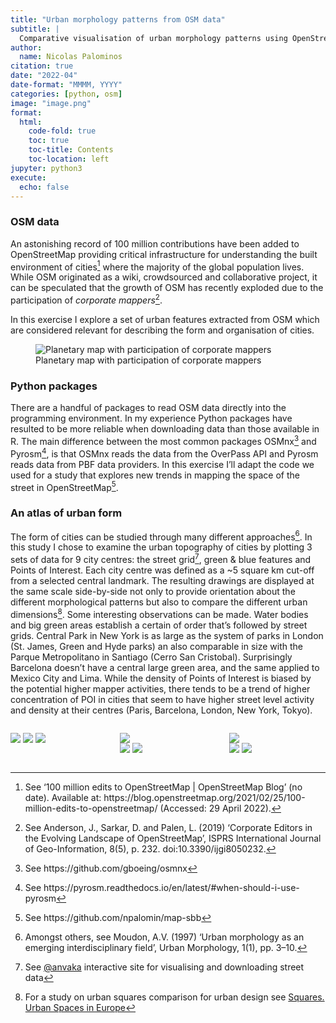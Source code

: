 ```yaml
---
title: "Urban morphology patterns from OSM data"
subtitle: |
  Comparative visualisation of urban morphology patterns using OpenStreetMap data
author:
  name: Nicolas Palominos
citation: true
date: "2022-04"
date-format: "MMMM, YYYY"
categories: [python, osm]
image: "image.png"
format: 
  html:
    code-fold: true
    toc: true
    toc-title: Contents
    toc-location: left
jupyter: python3
execute:
  echo: false
---
```


<!--------------- post ----------------->

### OSM data

An astonishing record of 100 million contributions have been added to OpenStreetMap providing critical infrastructure for understanding the built environment of cities[^1] where the majority of the global population lives. While OSM originated as a wiki, crowdsourced and collaborative project, it can be speculated that the growth of OSM has recently exploded due to the participation of *corporate mappers*[^2].

[^1]: See '100 million edits to OpenStreetMap \| OpenStreetMap Blog' (no date). Available at: https://blog.openstreetmap.org/2021/02/25/100-million-edits-to-openstreetmap/ (Accessed: 29 April 2022).

[^2]: See Anderson, J., Sarkar, D. and Palen, L. (2019) 'Corporate Editors in the Evolving Landscape of OpenStreetMap', ISPRS International Journal of Geo-Information, 8(5), p. 232. doi:10.3390/ijgi8050232.

In this exercise I explore a set of urban features extracted from OSM which are considered relevant for describing the form and organisation of cities.

![Planetary map with participation of corporate mappers](osm-world.png)

::: column-margin
:::

### Python packages

There are a handful of packages to read OSM data directly into the programming environment. In my experience Python packages have resulted to be more reliable when downloading data than those available in R. The main difference between the most common packages OSMnx[^3] and Pyrosm[^4], is that OSMnx reads the data from the OverPass API and Pyrosm reads data from PBF data providers. In this exercise I'll adapt the code we used for a study that explores new trends in mapping the space of the street in OpenStreetMap[^5].

[^3]: See https://github.com/gboeing/osmnx

[^4]: See https://pyrosm.readthedocs.io/en/latest/#when-should-i-use-pyrosm

[^5]: See https://github.com/npalomin/map-sbb

### An atlas of urban form

The form of cities can be studied through many different approaches[^6]. In this study I chose to examine the urban topography of cities by plotting 3 sets of data for 9 city centres: the street grid[^7], green & blue features and Points of Interest. Each city centre was defined as a \~5 square km cut-off from a selected central landmark. The resulting drawings are displayed at the same scale side-by-side not only to provide orientation about the different morphological patterns but also to compare the different urban dimensions[^8]. Some interesting observations can be made. Water bodies and big green areas establish a certain of order that's followed by street grids. Central Park in New York is as large as the system of parks in London (St. James, Green and Hyde parks) an also comparable in size with the Parque Metropolitano in Santiago (Cerro San Cristobal). Surprisingly Barcelona doesn't have a central large green area, and the same applied to Mexico City and Lima. While the density of Points of Interest is biased by the potential higher mapper activities, there tends to be a trend of higher concentration of POI in cities that seem to have higher street level activity and density at their centres (Paris, Barcelona, London, New York, Tokyo).

[^6]: Amongst others, see Moudon, A.V. (1997) ‘Urban morphology as an emerging interdisciplinary field’, Urban Morphology, 1(1), pp. 3–10.

[^7]: See [@anvaka](https://anvaka.github.io/city-roads/) interactive site for visualising and downloading street data

[^8]: For a study on urban squares comparison for urban design see [Squares. Urban Spaces in Europe](https://issuu.com/birkhauser.ch/docs/squares)

::: columns
::: {.column width="33%"}
![](img/Barcelona.png)
![](img/London.png)
![](img/Paris.png)
:::

::: {.column width="33%"}
![](img/Chicago.png)      
![](img/Mexico%20City.png)
![](img/Santiago.png)     
:::

::: {.column width="33%"}
![](img/Lima.png)      
![](img/New%20York.png)
![](img/Tokyo.png)     
:::
:::

<!---osm-urban-form.py contains script for plotting selected cities--->
